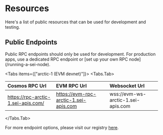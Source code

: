 
# Resources

Here's a list of public resources that can be used for development and testing.

## Public Endpoints

<Callout type="warning" emoji="⚠️">
  Public RPC endpoints should only be used for development. For production apps,
  use a dedicated RPC endpoint or [set up your own RPC
  node](/running-a-sei-node).
</Callout>

<Tabs items={["arctic-1 (EVM devnet)"]}>
  <Tabs.Tab>

| Cosmos RPC Url                     | EVM RPC Url                           | Websocket Url                      |
| :--------------------------------- | :------------------------------------ | :--------------------------------- |
| https://rpc-arctic-1.sei-apis.com/ | https://evm-rpc-arctic-1.sei-apis.com | wss://evm-ws-arctic-1.sei-apis.com |

  </Tabs.Tab>
</Tabs>

For more endpoint options, please visit our registry [here](https://github.com/sei-protocol/chain-registry/tree/main).
